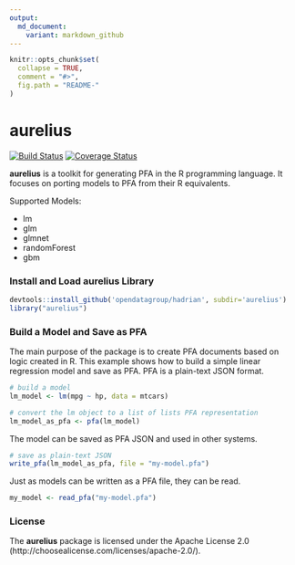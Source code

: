 ```yaml
---
output:
  md_document:
    variant: markdown_github
---
```


<!-- README.md is generated from README.Rmd. Please edit that file -->

```r
knitr::opts_chunk$set(
  collapse = TRUE,
  comment = "#>",
  fig.path = "README-"
)
```

# aurelius

[![Build Status](https://travis-ci.org/opendatagroup/hadrian.svg?branch=master)](https://travis-ci.org/opendatagroup/hadrian) [![Coverage Status](https://img.shields.io/codecov/c/github/opendatagroup/hadrian/master.svg)](https://codecov.io/github/opendatagroup/hadrian?branch=master)

**aurelius** is a toolkit for generating PFA in the R programming language. It 
focuses on porting models to PFA from their R equivalents.

Supported Models:

  - lm 
  - glm
  - glmnet
  - randomForest
  - gbm
  
### Install and Load aurelius Library

```r

devtools::install_github('opendatagroup/hadrian', subdir='aurelius')
library("aurelius")

```

### Build a Model and Save as PFA

The main purpose of the package is to create PFA documents based on logic created 
in R. This example shows how to build a simple linear regression model and save 
as PFA. PFA is a plain-text JSON format.

```r

# build a model
lm_model <- lm(mpg ~ hp, data = mtcars)

# convert the lm object to a list of lists PFA representation
lm_model_as_pfa <- pfa(lm_model)

```

The model can be saved as PFA JSON and used in other systems.

```r

# save as plain-text JSON
write_pfa(lm_model_as_pfa, file = "my-model.pfa")

```

Just as models can be written as a PFA file, they can be read.

```r

my_model <- read_pfa("my-model.pfa")

```

### License

The **aurelius** package is licensed under the Apache License 2.0 (http://choosealicense.com/licenses/apache-2.0/).  
